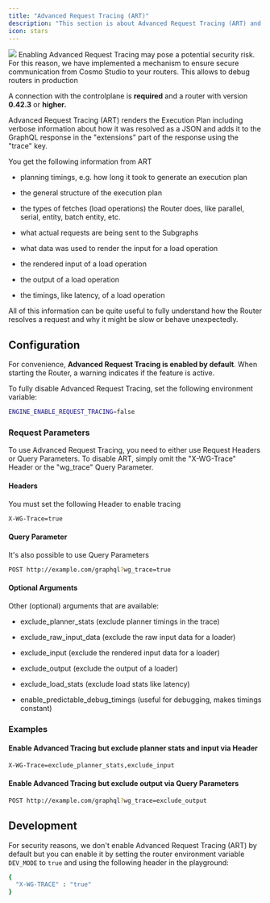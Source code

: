 ```yaml
---
title: "Advanced Request Tracing (ART)"
description: "This section is about Advanced Request Tracing (ART) and how you can leverage it to debug execution plans and understand exactly how the Router resolves a request."
icon: stars
---
```


<Frame>
  <img src="/images/router/image-6.png" />
</Frame>

<Note>
  Enabling Advanced Request Tracing may pose a potential security risk. For this reason, we have implemented a mechanism to ensure secure communication from Cosmo Studio to your routers. This allows to debug routers in production

A connection with the controlplane is **required** and a router with version **0.42.3** or **higher.**

</Note>

Advanced Request Tracing (ART) renders the Execution Plan including verbose information about how it was resolved as a JSON and adds it to the GraphQL response in the "extensions" part of the response using the "trace" key.

You get the following information from ART

- planning timings, e.g. how long it took to generate an execution plan

- the general structure of the execution plan

- the types of fetches (load operations) the Router does, like parallel, serial, entity, batch entity, etc.

- what actual requests are being sent to the Subgraphs

- what data was used to render the input for a load operation

- the rendered input of a load operation

- the output of a load operation

- the timings, like latency, of a load operation

All of this information can be quite useful to fully understand how the Router resolves a request and why it might be slow or behave unexpectedly.

## Configuration

For convenience, **Advanced Request Tracing is enabled by default**. When starting the Router, a warning indicates if the feature is active.

To fully disable Advanced Request Tracing, set the following environment variable:

```bash
ENGINE_ENABLE_REQUEST_TRACING=false
```

### Request Parameters

To use Advanced Request Tracing, you need to either use Request Headers or Query Parameters. To disable ART, simply omit the "X-WG-Trace" Header or the "wg_trace" Query Parameter.

#### Headers

You must set the following Header to enable tracing

```bash
X-WG-Trace=true
```

#### Query Parameter

It's also possible to use Query Parameters

```bash
POST http://example.com/graphql?wg_trace=true
```

#### Optional Arguments

Other (optional) arguments that are available:

- exclude_planner_stats (exclude planner timings in the trace)

- exclude_raw_input_data (exclude the raw input data for a loader)

- exclude_input (exclude the rendered input data for a loader)

- exclude_output (exclude the output of a loader)

- exclude_load_stats (exclude load stats like latency)

- enable_predictable_debug_timings (useful for debugging, makes timings constant)

### Examples

#### Enable Advanced Tracing but exclude planner stats and input via Header

```bash
X-WG-Trace=exclude_planner_stats,exclude_input
```

#### Enable Advanced Tracing but exclude output via Query Parameters

```bash
POST http://example.com/graphql?wg_trace=exclude_output
```

## Development

For security reasons, we don't enable Advanced Request Tracing (ART) by default but you can enable it by setting the router environment variable `DEV_MODE` to `true` and using the following header in the playground:

```bash
{
  "X-WG-TRACE" : "true"
}
```
